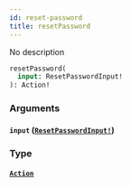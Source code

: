 ```yaml
---
id: reset-password
title: resetPassword
---
```


No description

```graphql
resetPassword(
  input: ResetPasswordInput!
): Action!

```

### Arguments

#### `input` ([`ResetPasswordInput!`](/docs/graphql/inputs/reset-password-input))

### Type

#### [`Action`](/docs/graphql/objects/action)
